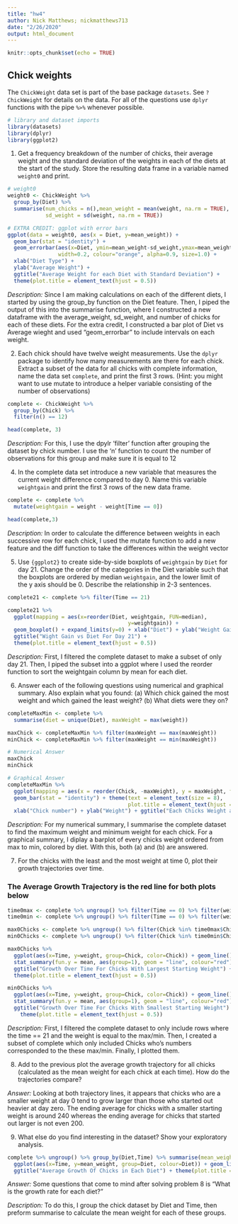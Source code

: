 ```yaml
---
title: "hw4"
author: Nick Matthews; nickmatthews713
date: "2/26/2020"
output: html_document
---
```


```r
knitr::opts_chunk$set(echo = TRUE)
```

## Chick weights

The `ChickWeight` data set is part of the base package `datasets`. See `?ChickWeight` for details on the data.
For all of the questions use `dplyr` functions with the pipe `%>%` whenever possible.
```r
# library and dataset imports
library(datasets)
library(dplyr)
library(ggplot2)
```

1. Get a frequency breakdown of the number of chicks, their average weight and the standard deviation of the weights in each of the diets at the start of the study. Store the resulting data frame in a variable named `weight0` and print.<br>
<!-- 5 pts of extra credit: construct a ggplot that shows average weights by diet with an interval (shown as a line) of +- the standard deviation around the averages. -->

```r
# weight0
weight0 <- ChickWeight %>% 
  group_by(Diet) %>%
  summarise(num_chicks = n(),mean_weight = mean(weight, na.rm = TRUE), 
            sd_weight = sd(weight, na.rm = TRUE))

# EXTRA CREDIT: ggplot with error bars
ggplot(data = weight0, aes(x = Diet, y=mean_weight)) + 
  geom_bar(stat = "identity") +
  geom_errorbar(aes(x=Diet, ymin=mean_weight-sd_weight,ymax=mean_weight+sd_weight),
                width=0.2, colour="orange", alpha=0.9, size=1.0) + 
  xlab("Diet Type") +
  ylab("Average Weight") + 
  ggtitle("Average Weight for each Diet with Standard Deviation") +
  theme(plot.title = element_text(hjust = 0.5))
```
*Description:* Since I am making calculations on each of the different diets, I started
by using the group_by function on the Diet feature. Then, I piped the output of this into the summarise function, where I constructed a new dataframe with the average_weight,
sd_weight, and number of chicks for each of these diets. For the extra credit, I
constructed a bar plot of Diet vs Average wieght and used "geom_errorbar" to include
intervals on each weight.

2. Each chick should have twelve weight measurements. Use the `dplyr` package to identify how many measurements are there for each chick. Extract a subset of the data for all chicks with complete information, name the data set `complete`, and print the first 3 rows. (Hint: you might want to use mutate to introduce a helper variable consisting of the number of observations)

```r

complete <- ChickWeight %>%
  group_by(Chick) %>%
  filter(n() == 12)

head(complete, 3)

```

*Description:* For this, I use the dpylr 'filter' function after grouping the dataset by chick number. I use the 'n' function to count the number of observations
for this group and make sure it is equal to 12

4. In the complete data set introduce a new variable that measures the current weight difference compared to day 0. Name this variable  `weightgain` and print the first 3 rows of the new data frame.

```r

complete <- complete %>%
  mutate(weightgain = weight - weight[Time == 0])

head(complete,3)

```

*Description:* In order to calculate the difference between weights in each successive row for each chick, I used the mutate function to add a new feature and
the diff function to take the differences within the weight vector

5. Use `{ggplot2}` to create side-by-side boxplots of `weightgain` by `Diet` for day 21. Change the order of the categories in the Diet variable such that the boxplots are ordered by median `weightgain`, and the lower limit of the y axis should be 0. Describe the relationship in 2-3 sentences. 

```r

complete21 <- complete %>% filter(Time == 21)

complete21 %>% 
  ggplot(mapping = aes(x=reorder(Diet, weightgain, FUN=median),
                                      y=weightgain)) + 
  geom_boxplot() + expand_limits(y=0) + xlab("Diet") + ylab("Weight Gain") +
  ggtitle("Wight Gain vs Diet For Day 21") + 
  theme(plot.title = element_text(hjust = 0.5))

```

*Description:* First, I filtered the complete dataset to make a subset of only
day 21. Then, I piped the subset into a ggplot where I used the reorder function
to sort the weightgain column by mean for each diet.

6. Answer each of the following questions using numerical and graphical summary. Also explain what you found: (a) Which chick gained the most weight and which gained the least weight? (b) What diets were they on?

```r

completeMaxMin <- complete %>% 
  summarise(diet = unique(Diet), maxWeight = max(weight))

maxChick <- completeMaxMin %>% filter(maxWeight == max(maxWeight))
minChick <- completeMaxMin %>% filter(maxWeight == min(maxWeight))

# Numerical Answer
maxChick
minChick

# Graphical Answer
completeMaxMin %>%
  ggplot(mapping = aes(x = reorder(Chick, -maxWeight), y = maxWeight, fill=diet)) +
  geom_bar(stat = "identity") + theme(text = element_text(size = 8),
                                      plot.title = element_text(hjust = 0.5)) + 
  xlab("Chick number") + ylab("Weight") + ggtitle("Each Chicks Weight and Diet")

```

*Description:* For my numerical summary, I summarise the complete dataset to find the maximum weight and minimum weight for each chick. For a graphical summary, I diplay a barplot of every chicks weight ordered from max to min, colored by diet. With this, both (a) and (b) are answered.

7. For the chicks with the least and the most weight at time 0, plot their growth trajectories over time. </br>

### The Average Growth Trajectory is the red line for both plots below

```r
 
time0max <- complete %>% ungroup() %>% filter(Time == 0) %>% filter(weight == max(weight)) 
time0min <- complete %>% ungroup() %>% filter(Time == 0) %>% filter(weight == min(weight)) 

max0Chicks <- complete %>% ungroup() %>% filter(Chick %in% time0max$Chick)
min0Chicks <- complete %>% ungroup() %>% filter(Chick %in% time0min$Chick)

max0Chicks %>%
  ggplot(aes(x=Time, y=weight, group=Chick, color=Chick)) + geom_line() + 
  stat_summary(fun.y = mean, aes(group=1), geom = "line", colour="red") +
  ggtitle("Growth Over Time For Chicks With Largest Starting Weight") + 
  theme(plot.title = element_text(hjust = 0.5))

min0Chicks %>%
  ggplot(aes(x=Time, y=weight, group=Chick, color=Chick)) + geom_line() + 
  stat_summary(fun.y = mean, aes(group=1), geom = "line", colour="red") +
  ggtitle("Growth Over Time For Chicks With Smallest Starting Weight") + 
    theme(plot.title = element_text(hjust = 0.5))

```

*Description:* First, I filtered the complete dataset to only include rows where the time == 21 and the weight is
equal to the max/min. Then, I created a subset of complete which only included Chicks who's numbers corresponded
to the these max/min. Finally, I plotted them.

8. Add to the previous plot the average growth trajectory for all chicks (calculated as the mean weight for each chick at each time). How do the trajectories compare?

*Answer:* Looking at both trajectory lines, it appears that chicks who are a smaller weight at day 0 tend to grow larger than those who started out heavier at day zero. The ending average for chicks with a smaller starting weight is around 240 whereas the ending average for chicks that started out larger is not even 200.

9. What else do you find interesting in the dataset? Show your exploratory analysis.

```r

complete %>% ungroup() %>% group_by(Diet,Time) %>% summarise(mean_weight = mean(weight)) %>%
  ggplot(aes(x=Time, y=mean_weight, group=Diet, colour=Diet)) + geom_line() +
  ggtitle("Average Growth Of Chicks in Each Diet") + theme(plot.title = element_text(hjust = 0.5))


```

*Answer:* Some questions that come to mind after solving problem 8 is "What is the growth rate for each diet?"

*Description:* To do this, I group the chick dataset by Diet and Time, then preform summarise to calculate the mean
weight for each of these groups.